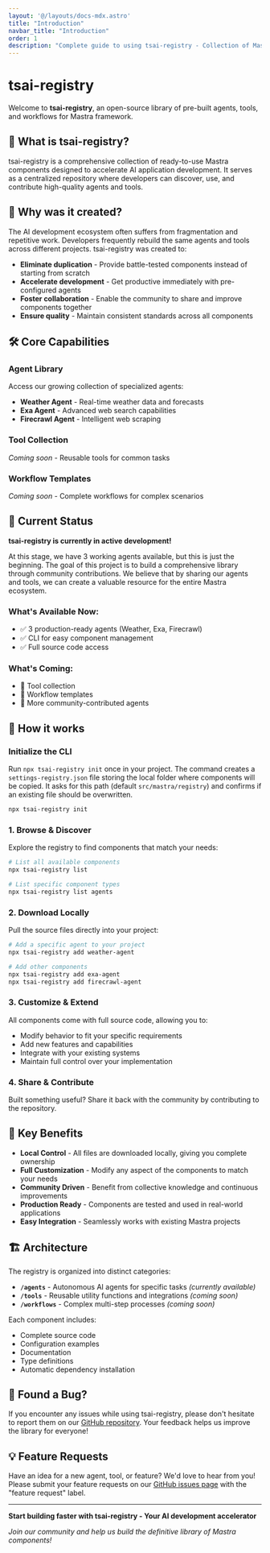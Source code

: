 ```yaml
---
layout: '@/layouts/docs-mdx.astro'
title: "Introduction"
navbar_title: "Introduction"
order: 1
description: "Complete guide to using tsai-registry - Collection of Mastra agents and tools"
---
```


# tsai-registry

Welcome to **tsai-registry**, an open-source library of pre-built agents, tools, and workflows for Mastra framework.

## 🎯 What is tsai-registry?

tsai-registry is a comprehensive collection of ready-to-use Mastra components designed to accelerate AI application development. It serves as a centralized repository where developers can discover, use, and contribute high-quality agents and tools.

## 🚀 Why was it created?

The AI development ecosystem often suffers from fragmentation and repetitive work. Developers frequently rebuild the same agents and tools across different projects. tsai-registry was created to:

- **Eliminate duplication** - Provide battle-tested components instead of starting from scratch
- **Accelerate development** - Get productive immediately with pre-configured agents
- **Foster collaboration** - Enable the community to share and improve components together
- **Ensure quality** - Maintain consistent standards across all components

## 🛠️ Core Capabilities

### Agent Library
Access our growing collection of specialized agents:
- **Weather Agent** - Real-time weather data and forecasts
- **Exa Agent** - Advanced web search capabilities
- **Firecrawl Agent** - Intelligent web scraping

### Tool Collection
*Coming soon* - Reusable tools for common tasks

### Workflow Templates
*Coming soon* - Complete workflows for complex scenarios

## 🚧 Current Status

**tsai-registry is currently in active development!**

At this stage, we have 3 working agents available, but this is just the beginning. The goal of this project is to build a comprehensive library through community contributions. We believe that by sharing our agents and tools, we can create a valuable resource for the entire Mastra ecosystem.

### What's Available Now:
- ✅ 3 production-ready agents (Weather, Exa, Firecrawl)
- ✅ CLI for easy component management
- ✅ Full source code access

### What's Coming:
- 🔄 Tool collection
- 🔄 Workflow templates
- 🔄 More community-contributed agents

## 🔧 How it works

### Initialize the CLI
Run `npx tsai-registry init` once in your project. The command creates a
`settings-registry.json` file storing the local folder where components will be
copied. It asks for this path (default `src/mastra/registry`) and confirms if an
existing file should be overwritten.

```bash
npx tsai-registry init
```

### 1. Browse & Discover
Explore the registry to find components that match your needs:

```bash
# List all available components
npx tsai-registry list

# List specific component types
npx tsai-registry list agents
```

### 2. Download Locally
Pull the source files directly into your project:

```bash
# Add a specific agent to your project
npx tsai-registry add weather-agent

# Add other components
npx tsai-registry add exa-agent
npx tsai-registry add firecrawl-agent
```

### 3. Customize & Extend
All components come with full source code, allowing you to:
- Modify behavior to fit your specific requirements
- Add new features and capabilities
- Integrate with your existing systems
- Maintain full control over your implementation

### 4. Share & Contribute
Built something useful? Share it back with the community by contributing to the repository.

## 🌟 Key Benefits

- **Local Control** - All files are downloaded locally, giving you complete ownership
- **Full Customization** - Modify any aspect of the components to match your needs
- **Community Driven** - Benefit from collective knowledge and continuous improvements
- **Production Ready** - Components are tested and used in real-world applications
- **Easy Integration** - Seamlessly works with existing Mastra projects

## 🏗️ Architecture

The registry is organized into distinct categories:

- **`/agents`** - Autonomous AI agents for specific tasks *(currently available)*
- **`/tools`** - Reusable utility functions and integrations *(coming soon)*
- **`/workflows`** - Complex multi-step processes *(coming soon)*

Each component includes:
- Complete source code
- Configuration examples
- Documentation
- Type definitions
- Automatic dependency installation

## 🐛 Found a Bug?

If you encounter any issues while using tsai-registry, please don't hesitate to report them on our [GitHub repository](https://github.com/aidalinfo/tsai-registry/issues). Your feedback helps us improve the library for everyone!

## 💡 Feature Requests

Have an idea for a new agent, tool, or feature? We'd love to hear from you! Please submit your feature requests on our [GitHub issues page](https://github.com/aidalinfo/tsai-registry/issues) with the "feature request" label.

---

**Start building faster with tsai-registry - Your AI development accelerator**

*Join our community and help us build the definitive library of Mastra components!*
